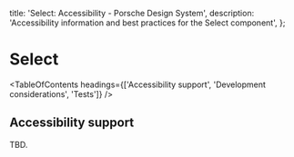 
  title: 'Select: Accessibility - Porsche Design System',
  description: 'Accessibility information and best practices for the Select component',
};

# Select <ComponentStatus tagName="p-select"></ComponentStatus>

<TableOfContents headings={['Accessibility support', 'Development considerations', 'Tests']} />

## Accessibility support

TBD.
